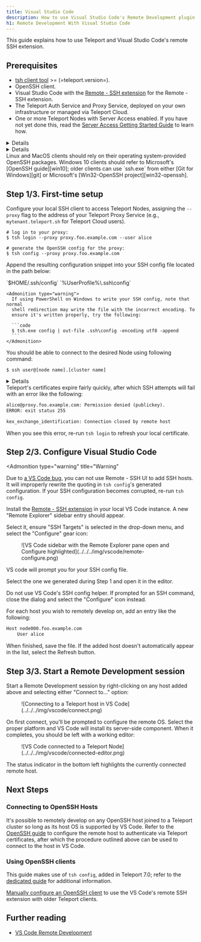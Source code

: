 ```yaml
---
title: Visual Studio Code
description: How to use Visual Studio Code's Remote Development plugin with Teleport
h1: Remote Development With Visual Studio Code
---
```


This guide explains how to use Teleport and Visual Studio Code's remote SSH extension.

## Prerequisites

- [tsh client tool](https://goteleport.com/teleport/download) >= (=teleport.version=).
- OpenSSH client.
- Visual Studio Code with the [Remote - SSH extension](https://code.visualstudio.com/docs/remote/ssh#_system-requirements)
for the Remote - SSH extension.
- The Teleport Auth Service and Proxy Service, deployed on your own infrastructure or managed via Teleport Cloud.
- One or more Teleport Nodes with Server Access enabled. If you have not yet done this, read the [Server Access Getting Started Guide](../getting-started.mdx) to learn how.

<Details 
scopeOnly={true}
scope={["oss", "enterprise"]}
opened={false}
title="Haven't deployed the Auth and Proxy Services?" >
Follow one of our [getting started](../getting-started.mdx) guides to learn how to deploy the Teleport Auth Service and Proxy Service in your environment.
</Details>

<Details 
scopeOnly={true}
scope={["cloud"]}
opened={false}
title="Not yet a Teleport customer?" >
Sign up for a [free trial](/signup/) of Teleport Cloud to get started.
</Details>

<Admonition type="note">
Linux and MacOS clients should rely on their operating system-provided OpenSSH
packages. Windows 10 clients should refer to Microsoft's [OpenSSH guide][win10];
older clients can use `ssh.exe` from either [Git for Windows][git] or
Microsoft's [Win32-OpenSSH project][win32-openssh].
</Admonition>


## Step 1/3. First-time setup

Configure your local SSH client to access Teleport Nodes, assigning the `--proxy` flag to the address of your Teleport Proxy Service (e.g., `mytenant.teleport.sh` for Teleport Cloud users).

```code
# log in to your proxy:
$ tsh login --proxy proxy.foo.example.com --user alice

# generate the OpenSSH config for the proxy:
$ tsh config --proxy proxy.foo.example.com
```


Append the resulting configuration snippet into your SSH config file located
in the path below:

<Tabs>
  <TabItem label="Linux/MacOS">
    `$HOME/.ssh/config`
  </TabItem>
  <TabItem label="Windows">
    `%UserProfile%\.ssh\config`

    <Admonition type="warning">
      If using PowerShell on Windows to write your SSH config, note that normal
      shell redirection may write the file with the incorrect encoding. To
      ensure it's written properly, try the following:

      ```code
      $ tsh.exe config | out-file .ssh\config -encoding utf8 -append
      ```
    </Admonition>
  </TabItem>
</Tabs>

You should be able to connect to the desired Node using following command:

```code
$ ssh user@[node name].[cluster name]
```

<Details scopeOnly={true} scope={["cloud"]} title="Teleport Cloud">
The SSH config you generated earlier instructs your SSH client to run `tsh proxy ssh` to access a Node in your Teleport cluster. However, running an `ssh` command against the Teleport Proxy Service at `yourtenant.teleport.sh` will result in an error.
</Details>

<Admonition type="note">
Teleport's certificates expire fairly quickly, after which SSH
attempts will fail with an error like the following:

```txt
alice@proxy.foo.example.com: Permission denied (publickey).
ERROR: exit status 255

kex_exchange_identification: Connection closed by remote host
```

When you see this error, re-run `tsh login` to refresh your local certificate.
</Admonition>

## Step 2/3. Configure Visual Studio Code

<Admonition
  type="warning"
  title="Warning"
>
  Due to [a VS Code bug](https://github.com/microsoft/vscode-remote-release/issues/5562),
  you can not use Remote - SSH UI to add SSH hosts. It will improperly rewrite the quoting in
  `tsh config`'s generated configuration.
  If your SSH configuration becomes corrupted, re-run `tsh config`.
</Admonition>

Install the [Remote - SSH extension][remote-ssh] in your local VS Code
instance. A new "Remote Explorer" sidebar entry should appear.

Select it, ensure "SSH Targets" is selected in the drop-down menu, and select the "Configure"
gear icon:

<Figure align="left" bordered caption="VS Code sidebar">
  ![VS Code sidebar with the Remote Explorer pane open and Configure highlighted](../../../img/vscode/remote-configure.png)
</Figure>

VS code will prompt you for your SSH config file.

Select the one we generated during Step 1 and open it in the editor.

<Admonition type="warning">
Do not use VS Code's SSH config helper. If prompted for an SSH command,
close the dialog and select the "Configure" icon instead.
</Admonition>

For each host you wish to remotely develop on, add an entry like the following:

```txt
Host node000.foo.example.com
    User alice
```

When finished, save the file. If the added host doesn't automatically appear in
the list, select the Refresh button.

## Step 3/3. Start a Remote Development session

Start a Remote Development session by right-clicking on any host added above and selecting either "Connect to..." option:

<Figure align="left" bordered caption="Connect to a Node">
![Connecting to a Teleport host in VS Code](../../../img/vscode/connect.png)
</Figure>

On first connect, you'll be prompted to configure the remote OS. Select the
proper platform and VS Code will install its server-side component. When it
completes, you should be left with a working editor:

<Figure align="left" bordered caption="Connected VS Code">
![VS Code connected to a Teleport Node](../../../img/vscode/connected-editor.png)
</Figure>

The status indicator in the bottom left highlights the currently connected remote host.

## Next Steps

### Connecting to OpenSSH Hosts

It's possible to remotely develop on any OpenSSH host joined to a Teleport
cluster so long as its host OS is supported by VS Code. Refer to the
[OpenSSH guide](./openssh.mdx) to configure the remote host to authenticate via
Teleport certificates, after which the procedure outlined above can be used to
connect to the host in VS Code.

### Using OpenSSH clients

This guide makes use of `tsh config`, added in Teleport 7.0; refer to the
[dedicated guide](./openssh.mdx#automatic-setup) for additional information.

[Manually configure an OpenSSH client](./openssh.mdx#manual-setup)
to use the VS Code's remote SSH extension with older Teleport clients.

[remote-ssh]: https://marketplace.visualstudio.com/items?itemName=ms-vscode-remote.remote-ssh
[win10]: https://docs.microsoft.com/en-us/windows-server/administration/openssh/openssh_install_firstuse
[git]: https://git-scm.com/downloads
[remote-ssh-docs]: https://code.visualstudio.com/docs/remote/ssh
[win32-openssh]: https://github.com/powershell/Win32-OpenSSH

## Further reading
- [VS Code Remote Development](https://code.visualstudio.com/docs/remote/remote-overview)
